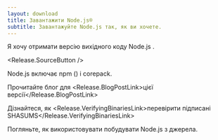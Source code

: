 ```yaml
---
layout: download
title: Завантажити Node.js®
subtitle: Завантажуйте Node.js так, як ви хочете.
---
```


<section>
  Я хочу отримати версію вихідного коду Node.js <Release.VersionDropdown />.

  <Release.SourceButton />
</section>

<section>
  Node.js включає <LinkWithArrow href="https://npmjs.com">npm</LinkWithArrow> (<Release.NpmVersion />) і corepack.

  Прочитайте блог для <Release.BlogPostLink>цієї версії</Release.BlogPostLink>

  Дізнайтеся, як <Release.VerifyingBinariesLink>перевірити підписані SHASUMS</Release.VerifyingBinariesLink>

  Погляньте, як використовувати <LinkWithArrow href="https://github.com/nodejs/node/blob/main/BUILDING.md#building-nodejs-on-supported-platforms">побудувати Node.js</LinkWithArrow> з джерела.
</section>
